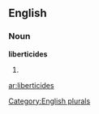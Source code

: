 ==English==

===Noun===
'''liberticides'''

# {{plural of|[[liberticide]]}}

[[Category:English plurals]]

[[ar:liberticides]]